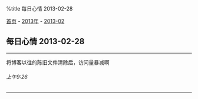 %title 每日心情 2013-02-28

[[../../../index|首页]] - [[../index|2013年]] - [[index|2013-02]]
==每日心情 2013-02-28==
----
将博客以往的陈旧文件清除后，访问量暴减啊
======上午9:26======
----
